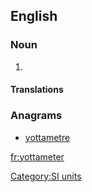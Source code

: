 ==English==

===Noun===
{{en-noun}}

# {{alternative spelling of|yottametre|from=US}}

====Translations====
{{trans-see|yottametre}}

===Anagrams===
* [[yottametre#English|yottametre]]

[[Category:SI units]]

[[fr:yottameter]]